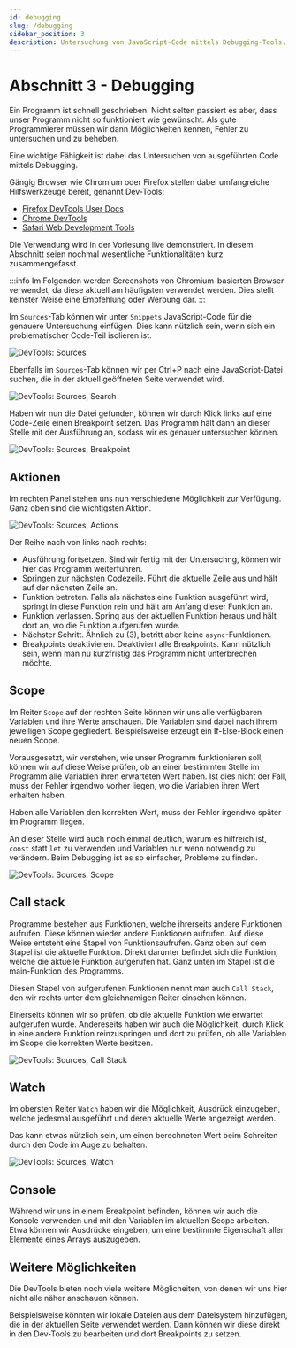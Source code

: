 ```yaml
---
id: debugging
slug: /debugging
sidebar_position: 3
description: Untersuchung von JavaScript-Code mittels Debugging-Tools.
---
```



# Abschnitt 3 - Debugging

Ein Programm ist schnell geschrieben. Nicht selten passiert es aber, dass unser
Programm nicht so funktioniert wie gewünscht. Als gute Programmierer müssen wir
dann Möglichkeiten kennen, Fehler zu untersuchen und zu beheben.

Eine wichtige Fähigkeit ist dabei das Untersuchen von ausgeführten Code
mittels Debugging.

Gängig Browser wie Chromium oder Firefox stellen dabei umfangreiche Hilfswerkzeuge
bereit, genannt Dev-Tools:

- [Firefox DevTools User Docs](https://firefox-source-docs.mozilla.org/devtools-user/)
- [Chrome DevTools](https://developer.chrome.com/docs/devtools)
- [Safari Web Development Tools](https://developer.apple.com/safari/tools/)

Die Verwendung wird in der Vorlesung live demonstriert. In diesem Abschnitt
seien nochmal wesentliche Funktionalitäten kurz zusammengefasst.

:::info
Im Folgenden werden Screenshots von Chromium-basierten Browser verwendet, da
diese aktuell am häufigsten verwendet werden. Dies stellt keinster Weise
eine Empfehlung oder Werbung dar.
:::

Im `Sources`-Tab können wir unter `Snippets` JavaScript-Code für die genauere
Untersuchung einfügen. Dies kann nützlich sein, wenn sich ein problematischer
Code-Teil isolieren ist.

![DevTools: Sources](/img/web/dev-tools-sources.png)

Ebenfalls im `Sources`-Tab können wir per Ctrl+P nach eine JavaScript-Datei
suchen, die in der aktuell geöffneten Seite verwendet wird.

![DevTools: Sources, Search](/img/web/dev-tools-sources-search.png)

Haben wir nun die Datei gefunden, können wir durch Klick links auf eine
Code-Zeile einen Breakpoint setzen. Das Programm hält dann an dieser Stelle
mit der Ausführung an, sodass wir es genauer untersuchen können.

![DevTools: Sources, Breakpoint](/img/web/dev-tools-breakpoint.png)

## Aktionen

Im rechten Panel stehen uns nun verschiedene Möglichkeit zur Verfügung. Ganz
oben sind die wichtigsten Aktion.

![DevTools: Sources, Actions](/img/web/dev-tools-actions.png)

Der Reihe nach von links nach rechts:

* Ausführung fortsetzen. Sind wir fertig mit der Untersuchng, können wir hier
  das Programm weiterführen.
* Springen zur nächsten Codezeile. Führt die aktuelle Zeile aus und hält auf
  der nächsten Zeile an.
* Funktion betreten. Falls als nächstes eine Funktion ausgeführt wird, springt
  in diese Funktion rein und hält am Anfang dieser Funktion an.
* Funktion verlassen. Spring aus der aktuellen Funktion heraus und hält dort
  an, wo die Funktion aufgerufen wurde.
* Nächster Schritt. Ähnlich zu (3), betritt aber keine `async`-Funktionen.
* Breakpoints deaktivieren. Deaktiviert alle Breakpoints. Kann nützlich sein,
  wenn man nu kurzfristig das Programm nicht unterbrechen möchte.


## Scope

Im Reiter `Scope` auf der rechten Seite können wir uns alle verfügbaren
Variablen und ihre Werte anschauen. Die Variablen sind dabei nach ihrem jeweiligen Scope
gegliedert. Beispielsweise erzeugt ein If-Else-Block einen neuen Scope.

Vorausgesetzt, wir verstehen, wie unser Programm funktionieren soll, können
wir auf diese Weise prüfen, ob an einer bestimmten Stelle im Programm alle
Variablen ihren erwarteten Wert haben. Ist dies nicht der Fall, muss der
Fehler irgendwo vorher liegen, wo die Variablen ihren Wert erhalten haben.

Haben alle Variablen den korrekten Wert, muss der Fehler irgendwo später im
Programm liegen.

An dieser Stelle wird auch noch einmal deutlich, warum es hilfreich ist, `const`
statt `let` zu verwenden und Variablen nur wenn notwendig zu verändern. Beim
Debugging ist es so einfacher, Probleme zu finden.

![DevTools: Sources, Scope](/img/web/dev-tools-scope.png)

## Call stack

Programme bestehen aus Funktionen, welche ihrerseits andere Funktionen aufrufen.
Diese können wieder andere Funktionen aufrufen. Auf diese Weise entsteht
eine Stapel von Funktionsaufrufen. Ganz oben auf dem Stapel ist die aktuelle
Funktion. Direkt darunter befindet sich die Funktion, welche die aktuelle Funktion
aufgerufen hat. Ganz unten im Stapel ist die main-Funktion des Programms.

Diesen Stapel von aufgerufenen Funktionen nennt man auch `Call Stack`, den
wir rechts unter dem gleichnamigen Reiter einsehen können.

Einerseits können wir so prüfen, ob die aktuelle Funktion wie erwartet aufgerufen
wurde. Andereseits haben wir auch die Möglichkeit, durch Klick in eine andere
Funktion reinzuspringen und dort zu prüfen, ob alle Variablen im Scope die
korrekten Werte besitzen.

![DevTools: Sources, Call Stack](/img/web/dev-tools-call-stack.png)

## Watch

Im obersten Reiter `Watch` haben wir die Möglichkeit, Ausdrück einzugeben,
welche jedesmal ausgeführt und deren aktuelle Werte angezeigt werden.

Das kann etwas nützlich sein, um einen berechneten Wert beim Schreiten durch
den Code im Auge zu behalten.

![DevTools: Sources, Watch](/img/web/dev-tools-watch.png)


## Console

Während wir uns in einem Breakpoint befinden, können wir auch die Konsole
verwenden und mit den Variablen im aktuellen Scope arbeiten. Etwa können
wir Ausdrücke eingeben, um eine bestimmte Eigenschaft aller Elemente eines
Arrays auszugeben.

## Weitere Möglichkeiten

Die DevTools bieten noch viele weitere Möglicheiten, von denen wir uns hier nicht
alle näher anschauen können.

Beispielsweise könnten wir lokale Dateien aus dem Dateisystem hinzufügen, die
in der aktuellen Seite verwendet werden. Dann können wir diese direkt in den
Dev-Tools zu bearbeiten und dort Breakpoints zu setzen.
